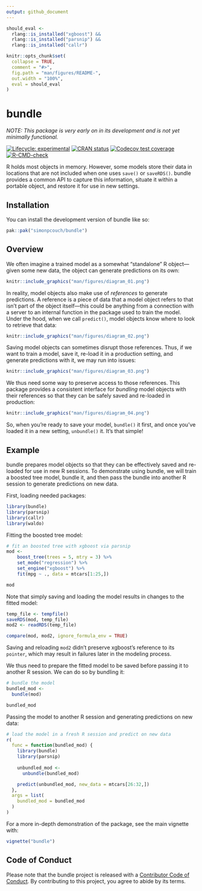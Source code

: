 ```yaml
---
output: github_document
---
```


<!-- README.md is generated from README.Rmd. Please edit that file -->

```r
should_eval <- 
  rlang::is_installed("xgboost") && 
  rlang::is_installed("parsnip") &&
  rlang::is_installed("callr")

knitr::opts_chunk$set(
  collapse = TRUE,
  comment = "#>",
  fig.path = "man/figures/README-",
  out.width = "100%",
  eval = should_eval
)
```

# bundle

_NOTE: This package is very early on in its development and is not yet minimally functional._

<!-- badges: start -->
[![Lifecycle: experimental](https://img.shields.io/badge/lifecycle-experimental-orange.svg)](https://lifecycle.r-lib.org/articles/stages.html#experimental)
[![CRAN status](https://www.r-pkg.org/badges/version/bundle)](https://CRAN.R-project.org/package=bundle)
[![Codecov test coverage](https://codecov.io/gh/rstudio/bundle/branch/main/graph/badge.svg)](https://app.codecov.io/gh/rstudio/bundle?branch=main)
[![R-CMD-check](https://github.com/rstudio/bundle/actions/workflows/R-CMD-check.yaml/badge.svg)](https://github.com/rstudio/bundle/actions/workflows/R-CMD-check.yaml)
<!-- badges: end -->

R holds most objects in memory. However, some models store their data in locations that are not included when one uses `save()` or `saveRDS()`. bundle provides a common API to capture this information, situate it within a portable object, and restore it for use in new settings.

## Installation

You can install the development version of bundle like so:

``` r
pak::pak("simonpcouch/bundle")
```

## Overview

We often imagine a trained model as a somewhat "standalone" R object---given some new data, the object can generate predictions on its own:

```r
knitr::include_graphics("man/figures/diagram_01.png")
```

In reality, model objects also make use of _references_ to generate predictions. A reference is a piece of data that a model object refers to that isn't part of the object itself---this could be anything from a connection with a server to an internal function in the package used to train the model. Under the hood, when we call `predict()`, model objects know where to look to retrieve that data:

```r
knitr::include_graphics("man/figures/diagram_02.png")
```

Saving model objects can sometimes disrupt those references. Thus, if we want to train a model, save it, re-load it in a production setting, and generate predictions with it, we may run into issues:

```r
knitr::include_graphics("man/figures/diagram_03.png")
```

We thus need some way to preserve access to those references. This package provides a consistent interface for _bundling_ model objects with their references so that they can be safely saved and re-loaded in production:

```r
knitr::include_graphics("man/figures/diagram_04.png")
```

So, when you're ready to save your model, `bundle()` it first, and once you've loaded it in a new setting, `unbundle()` it. It's that simple!

## Example

bundle prepares model objects so that they can be effectively saved and re-loaded for use in new R sessions. To demonstrate using bundle, we will train a boosted tree model, bundle it, and then pass the bundle into another R session to generate predictions on new data.

First, loading needed packages:

```r
library(bundle)
library(parsnip)
library(callr)
library(waldo)
```

Fitting the boosted tree model:

```r
# fit an boosted tree with xgboost via parsnip
mod <-
    boost_tree(trees = 5, mtry = 3) %>%
    set_mode("regression") %>%
    set_engine("xgboost") %>%
    fit(mpg ~ ., data = mtcars[1:25,])

mod
```

Note that simply saving and loading the model results in changes to the fitted model:

```r
temp_file <- tempfile()
saveRDS(mod, temp_file)
mod2 <- readRDS(temp_file)

compare(mod, mod2, ignore_formula_env = TRUE)
```

Saving and reloading `mod2` didn't preserve xgboost's reference to its `pointer`, which may result in failures later in the modeling process.

We thus need to prepare the fitted model to be saved before passing it to another R session. We can do so by bundling it:

```r
# bundle the model
bundled_mod <-
  bundle(mod)

bundled_mod
```

Passing the model to another R session and generating predictions on new data:

```r
# load the model in a fresh R session and predict on new data
r(
  func = function(bundled_mod) {
    library(bundle)
    library(parsnip)
    
    unbundled_mod <- 
      unbundle(bundled_mod)

    predict(unbundled_mod, new_data = mtcars[26:32,])
  },
  args = list(
    bundled_mod = bundled_mod
  )
)
```

For a more in-depth demonstration of the package, see the main vignette with:

```r
vignette("bundle")
```

## Code of Conduct
  
Please note that the bundle project is released with a [Contributor Code of Conduct](https://contributor-covenant.org/version/2/1/CODE_OF_CONDUCT.html). By contributing to this project, you agree to abide by its terms.
